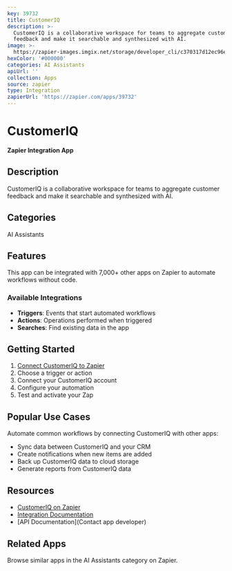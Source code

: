 ```yaml
---
key: 39732
title: CustomerIQ
description: >-
  CustomerIQ is a collaborative workspace for teams to aggregate customer
  feedback and make it searchable and synthesized with AI.
image: >-
  https://zapier-images.imgix.net/storage/developer_cli/c370317d12ec96e822814c880f9ebed1.png?auto=format%2Ccompress&ixlib=python-3.0.0&q=50
hexColor: '#000000'
categories: AI Assistants
apiUrl: ''
collection: Apps
source: zapier
type: Integration
zapierUrl: 'https://zapier.com/apps/39732'
---
```

# CustomerIQ

**Zapier Integration App**

## Description

CustomerIQ is a collaborative workspace for teams to aggregate customer feedback and make it searchable and synthesized with AI.

## Categories

AI Assistants

## Features

This app can be integrated with 7,000+ other apps on Zapier to automate workflows without code.

### Available Integrations

- **Triggers**: Events that start automated workflows
- **Actions**: Operations performed when triggered
- **Searches**: Find existing data in the app

## Getting Started

1. [Connect CustomerIQ to Zapier](https://zapier.com/apps/39732)
2. Choose a trigger or action
3. Connect your CustomerIQ account
4. Configure your automation
5. Test and activate your Zap

## Popular Use Cases

Automate common workflows by connecting CustomerIQ with other apps:

- Sync data between CustomerIQ and your CRM
- Create notifications when new items are added
- Back up CustomerIQ data to cloud storage
- Generate reports from CustomerIQ data

## Resources

- [CustomerIQ on Zapier](https://zapier.com/apps/39732)
- [Integration Documentation](https://zapier.com/apps/39732/integrations)
- [API Documentation](Contact app developer)

## Related Apps

Browse similar apps in the AI Assistants category on Zapier.

